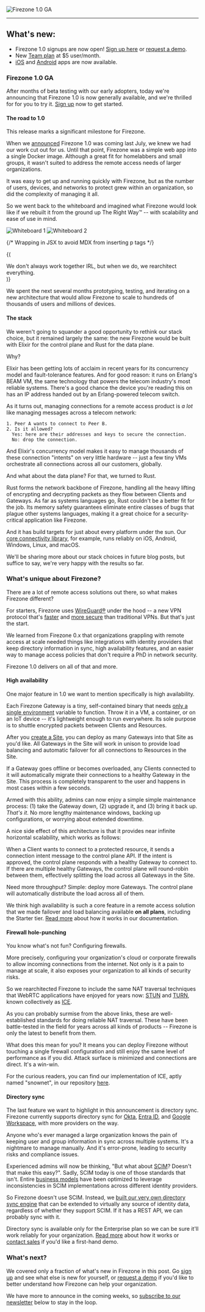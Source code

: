 
<Image
  src="/images/blog/apr-2024-update/GA.png"
  alt="Firezone 1.0 GA"
  width={480}
  height={320}
  className="mx-auto rounded shadow"
/>

---

## What's new:

- Firezone 1.0 signups are now open!
  [Sign up here](https://app.firezone.dev/sign_up) or
  [request a demo](/contact/sales).
- New [Team plan](https://app.firezone.dev/pricing) at $5 user/month.
- [iOS](https://apps.apple.com/us/app/firezone/id6443661826) and
  [Android](https://play.google.com/store/apps/details?id=dev.firezone.android)
  apps are now available.

### Firezone 1.0 GA

After months of beta testing with our early adopters, today we're announcing
that Firezone 1.0 is now generally available, and we're thrilled for for you to
try it. [Sign up](https://app.firezone.dev/sign_up) now to get started.

#### The road to 1.0

This release marks a significant milestone for Firezone.

When we [announced](/blog/firezone-1-0) Firezone 1.0 was coming last July, we
knew we had our work cut out for us. Until that point, Firezone was a simple web
app into a single Docker image. Although a great fit for homelabbers and small
groups, it wasn't suited to address the remote access needs of larger
organizations.

It was easy to get up and running quickly with Firezone, but as the number of
users, devices, and networks to protect grew within an organization, so did the
complexity of managing it all.

So we went back to the whiteboard and imagined what Firezone would look like if
we rebuilt it from the ground up The Right Way™ -- with scalability and ease of
use in mind.

<div class="grid grid-cols-1 sm:grid-cols-2 gap-4">
  <Image
    src="/images/blog/apr-2024-update/whiteboard1.jpeg"
    alt="Whiteboard 1"
    width={320}
    height={320}
    className="rounded shadow"
  />
  <Image
    src="/images/blog/apr-2024-update/whiteboard2.jpeg"
    alt="Whiteboard 2"
    width={320}
    height={320}
    className="rounded shadow"
  />
</div>

{/* Wrapping in JSX to avoid MDX from inserting p tags */}

{(<div className="text-center italic text-sm p-0">

  <span>
    We don't always work together IRL, but when we do, we rearchitect
    everything.
  </span>
</div>)}

We spent the next several months prototyping, testing, and iterating on a new
architecture that would allow Firezone to scale to hundreds of thousands of
users and millions of devices.

#### The stack

We weren't going to squander a good opportunity to rethink our stack choice, but
it remained largely the same: the new Firezone would be built with Elixir for
the control plane and Rust for the data plane.

Why?

Elixir has been getting lots of acclaim in recent years for its concurrency
model and fault-tolerance features. And for good reason: it runs on Erlang's
BEAM VM, the same technology that powers the telecom industry's most reliable
systems. There's a good chance the device you're reading this on has an IP
address handed out by an Erlang-powered telecom switch.

As it turns out, managing connections for a remote access product is _a lot_
like managing messages across a telecom network:

```
1. Peer A wants to connect to Peer B.
2. Is it allowed?
  Yes: here are their addresses and keys to secure the connection.
  No: drop the connection.
```

And Elixir's concurrency model makes it easy to manage thousands of these
connection "intents" on very little hardware -- just a few tiny VMs orchestrate
all connections across all our customers, globally.

And what about the data plane? For that, we turned to Rust.

Rust forms the network backbone of Firezone, handling all the heavy lifting of
encrypting and decrypting packets as they flow between Clients and Gateways. As
far as systems languages go, Rust couldn't be a better fit for the job. Its
memory safety guarantees eliminate entire classes of bugs that plague other
systems languages, making it a great choice for a security-critical application
like Firezone.

And it has build targets for just about every platform under the sun. Our
[core connectivity library](https://github.com/firezone/firezone/tree/main/rust/connlib),
for example, runs reliably on iOS, Android, Windows, Linux, and macOS.

We'll be sharing more about our stack choices in future blog posts, but suffice
to say, we're very happy with the results so far.

### What's unique about Firezone?

There are a lot of remote access solutions out there, so what makes Firezone
different?

For starters, Firezone uses [WireGuard®](https://www.wireguard.com/) under the
hood -- a new VPN protocol that's
[faster](https://www.wireguard.com/performance) and
[more secure](https://www.wireguard.com/formal-verification/) than traditional
VPNs. But that's just the start.

We learned from Firezone 0.x that organizations grappling with remote access at
scale needed things like integrations with identity providers that keep
directory information in sync, high availability features, and an easier way to
manage access policies that don't require a PhD in network security.

Firezone 1.0 delivers on all of that and more.

#### High availability

One major feature in 1.0 we want to mention specifically is high availability.

Each Firezone Gateway is a tiny, self-contained binary that needs
[only a single environment](/kb/deploy/gateways) variable to function. Throw it
in a VM, a container, or on an IoT device -- it's lightweight enough to run
everywhere. Its sole purpose is to shuttle encrypted packets between Clients and
Resources.

After you [create a Site](/kb/deploy/sites), you can deploy as many Gateways
into that Site as you'd like. All Gateways in the Site will work in
unison to provide load balancing and automatic failover for all connections to
Resources in the Site.

If a Gateway goes offline or becomes overloaded, any Clients connected to it
will automatically migrate their connections to a healthy Gateway in the Site.
This process is completely transparent to the user and happens in most cases within a few
seconds.

Armed with this ability, admins can now enjoy a simple simple maintenance
process: (1) take the Gateway down, (2) upgrade it, and (3) bring it back up.
_That's it_. No more lengthy maintenance windows, backing up configurations, or
worrying about extended downtime.

A nice side effect of this architecture is that it provides near infinite
horizontal scalability, which works as follows:

When a Client wants to connect to a protected resource, it sends a connection
intent message to the control plane API. If the intent is approved, the control
plane responds with a healthy Gateway to connect to. If there are multiple
healthy Gateways, the control plane will round-robin between them, effectively
splitting the load across all Gateways in the Site.

Need more throughput? Simple: deploy more Gateways. The control plane will
automatically distribute the load across all of them.

We think high availability is such a core feature in a remote access solution
that we made failover and load balancing available **on all plans**, including
the Starter tier. [Read more](/kb/deploy/gateways) about how it works in our
documentation.

#### Firewall hole-punching

You know what's not fun? Configuring firewalls.

More precisely, configuring your organization's cloud or corporate firewalls to
allow incoming connections from the internet. Not only is it a pain to manage at
scale, it also exposes your organization to all kinds of security risks.

So we rearchitected Firezone to include the same NAT traversal techniques that
WebRTC applications have enjoyed for years now:
[STUN](https://www.rfc-editor.org/rfc/rfc8489.html) and
[TURN](https://www.rfc-editor.org/rfc/rfc8553), known collectively as
[ICE](https://datatracker.ietf.org/doc/html/rfc8445).

As you can probably surmise from the above links, these are well-established
standards for doing reliable NAT traversal. These have been battle-tested in the
field for years across all kinds of products -- Firezone is only the latest to
benefit from them.

What does this mean for you? It means you can deploy Firezone without touching a
single firewall configuration and still enjoy the same level of performance as
if you did. Attack surface is minimized and connections are direct. It's a
win-win.

For the curious readers, you can find our implementation of ICE, aptly named
"snownet", in our repository
[here](https://github.com/firezone/firezone/tree/main/rust/connlib/snownet).

#### Directory sync

The last feature we want to highlight in this announcement is directory sync.
Firezone currently supports directory sync for [Okta](https://www.okta.com/),
[Entra ID](https://azure.microsoft.com/en-us/services/active-directory/), and
[Google Workspace](https://workspace.google.com/), with more providers on the
way.

Anyone who's ever managed a large organization knows the pain of keeping user
and group information in sync across multiple systems. It's a nightmare to
manage manually. And it's error-prone, leading to security risks and compliance
issues.

Experienced admins will now be thinking, "But what about
[SCIM](https://datatracker.ietf.org/doc/html/rfc7644)? Doesn't that make this
easy?". Sadly, SCIM today is one of those standards that isn't. Entire
[business models](https://www.workos.com) have been optimized to leverage
inconsistencies in SCIM implementations across different identity providers.

So Firezone doesn't use SCIM. Instead, we
[built our very own directory sync engine](https://github.com/firezone/firezone/tree/main/elixir/apps/domain/lib/domain/auth)
that can be extended to virtually any source of identity data, regardless of
whether they support SCIM. If it has a REST API, we can probably sync with it.

Directory sync is available only for the Enterprise plan so we can be sure it'll
work reliably for your organization.
[Read more](/kb/authenticate/directory-sync) about how it works or
[contact sales](/contact/sales) if you'd like a first-hand demo.

### What's next?

We covered only a fraction of what's new in Firezone in this post. Go
[sign up](https://app.firezone.dev/sign_up) and see what else is new for
yourself, or [request a demo](/contact/sales) if you'd like to better understand
how Firezone can help your organization.

We have more to announce in the coming weeks, so
[subscribe to our newsletter](/product/newsletter) below to stay in the loop.
